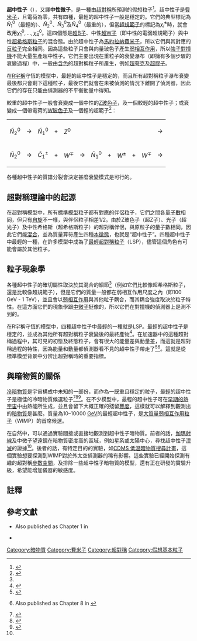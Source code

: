{{NoteTA|G1=物理学}}
{{Infobox Particle
| bgcolour =
| name = 超中性子
| image =
| caption =
| num_types =
| classification =
| composition =
| statistics =
| group =
| generation =
| interaction =
| particle =
| antiparticle =
| status =
| theorized =
| discovered =
| symbol = <math>\tilde{N}^0_1, \tilde{N}^0_2, \tilde{N}^0_3, \tilde{N}^0_4</math>
| mass =
| mean_lifetime =
| decay_particle =
| electric_charge =
| charge_radius =
| electric_dipole_moment =
| electric_polarizability =
| magnetic_moment =
| magnetic_polarizability =
| color_charge =
| spin =
| num_spin_states =
| lepton_number =
| baryon_number =
| strangeness =
| charm =
| bottomness =
| topness =
| isospin =
| weak_isospin =
| weak_isospin_3 =
| hypercharge =
| weak_hypercharge =
| chirality =
| B-L =
| X_charge =
| parity =
| g_parity =
| c_parity =
| r_parity =
| condensed_symmetries =
}}

'''超中性子'''（{{lang-en|Neutralino}}），又譯'''中性微子'''，是一種由[[超對稱|超對稱]]所預測的假想粒子<ref name="Definition">{{harvnb|Martin|2008|pp=71–74}}</ref>。超中性子是[[費米子|費米子]]，且電荷為零，共有四種，最輕的超中性子一般是穩定的。它們的典型標記為<math>\tilde{N}^0_1</math>（最輕的）、<math>\tilde{N}^0_2</math>、<math>\tilde{N}^0_3</math>及<math>\tilde{N}^0_4</math>（最重的），但當[[超規範子|超規範子]]的標記為<math> \tilde{\chi}_i^\pm</math>時，就會改用<math> \tilde{\chi}_1^0, \ldots, \tilde{\chi}_4^0</math>。這四個態是[[超規範子|超B子]]、中性[[超規範子|超W子]]（即中性的電弱超規範子）與中性[[超希格斯粒子|超希格斯粒子]]的混合態。由於超中性子為[[馬約拉納費米子|馬約拉納費米子]]，所以它們與其對應的[[反粒子|反粒子]]完全相同。因為這些粒子只會與向量玻色子產生[[弱相互作用|弱相互作用]]，所以[[強子對撞機|強子對撞機]]不能大量生產超中性子。它們主要出現在重粒子的衰變瀑布（即擁有多個步驟的衰變過程）中，一般由[[量子色動力學|含色]]的超對稱粒子所產生，例如[[超夸克|超夸克]]及[[超膠子|超膠子]]。

在[[R宇稱|R宇稱]]守恆的模型中，最輕的超中性子是穩定的，而且所有超對稱粒子瀑布衰變最後都只會剩下這種粒子，最後它們就會在未被偵測的情況下離開了偵測器，因此它們的存在只能由偵測器的不平衡動量中得知。

較重的超中性子一般會衰變成一個中性的[[Z玻色子|Z玻色子]]，及一個較輕的超中性子；或衰變成一個帶電荷的[[W玻色子|W玻色子]]及一個輕的超範子<ref>{{cite journal
 |author= J.-F. Grivaz and the Particle Data Group
 |journal=Journal of Physics G
 |volume=37
 |issue=7
 |year=2010
 |pages= 1309–1319
 |title=Supersymmetry, Part II (Experiment)
 |url=http://pdg.lbl.gov/2010/reviews/rpp2010-rev-susy-2-experiment.pdf}}</ref>：
{|
| <math>\tilde{N}^0_2</math>
| →
| <math>\tilde{N}^0_1</math>
| +
| <math>Z^0</math>
| colspan=6|
| →
| 消失的能量
| +
|{{SubatomicParticle|Lepton+|link=yes}}
| +
| {{SubatomicParticle|Lepton-|link=yes}}
|---
| <math>\tilde{N}^0_2</math>
| →
| <math>\tilde{C}^\pm_1</math>
| +
| <math>W^\mp</math>
| →
| <math>\tilde{N}^0_1</math>
| +
| <math>W^\pm</math>
| +
| <math>W^\mp</math>
| →
| 消失的能量
| +
| {{SubatomicParticle|Lepton+}}
| +
| {{SubatomicParticle|Lepton-}}
|}
各種超中性子的質譜分裂會決定甚麼衰變模式是可行的。

==超對稱理論中的起源==
在超對稱模型中，所有[[標準模型|標準模型]]粒子都有對應的伴侶粒子，它們之間各[[量子數|量子數]]相同，但只有[[自旋|自旋]]不一樣，與伴侶粒子相差1/2。由於Z玻色子（超Z子）、光子（超光子）及中性希格斯（超希格斯粒子）的超對稱伴侶，與原粒子的量子數相同，因此它們能[[態疊加原理|混合]]，並為質量算符產生四種[[本徵態|本徵態]]，也就是“超中性子”。四種超中性子中最輕的一種，在許多模型中成為了[[最輕超對稱粒子|最輕超對稱粒子]]（LSP），儘管這個角色有可能會屬於其他粒子。

==粒子現象學==
各種超中性子的確切屬性取決於其混合的細節<ref name="Definition"/>（例如它們比較像超希格斯粒子，還是比較像超規範子），但是它們的質量一般都在弱相互作用尺度之內（即100 GeV - 1 TeV），並且會以[[弱相互作用|弱相互作用]]與其他粒子耦合，而其耦合強度取決於粒子特性。在這方面它們的現象學跟[[中微子|中微子]]挺像的，所以它們在對撞機的偵測器上是測不到的。

在R宇稱守恆的模型中，四種超中性子中最輕的一種就是LSP。最輕的超中性子是穩定的，並成為其他所有超對稱粒子衰變後的最終產物<ref>{{harvnb|Martin|2008|p=83}}</ref>。在加速器中的這種超對稱過程中，其可見的初態及終態粒子，會有很大的能量差與動量差，而這就是超對稱過程的特性，因為能量和動量都偵測器看不見的超中性子帶走了<ref name="Feng">{{cite journal
  | doi = 10.1146/annurev-astro-082708-101659
  | last = Feng
  | first = Jonathan L
  | journal = Annual Review of Astronomy and Astrophysics
  | volume = 48
  | year = 2010
  | pages = 495–545
  | chapter = III.E
  | arxiv= 1003.0904
  | title = Dark Matter Candidates from Particle Physics and Methods of Detection|bibcode = 2010ARA&A..48..495F }}</ref><ref>{{cite arXiv
  | last1= Ellis
  | first1= John
  | last2= Olive
  | first2= Keith A.
  | eprint=1001.3651
  | class=astro-ph
  | title=Supersymmetric Dark Matter Candidates
  | year=2010}} Also published as Chapter 8 in {{harvnb|Bertone|2010}}</ref>。這就是從標準模型背景中分辨出超對稱時的重要指標。

==與暗物質的關係==
[[冷暗物質|冷暗物質]]是宇宙構成中未知的一部份，而作為一既重且穩定的粒子，最輕的超中性子是極佳的冷暗物質候選粒子<ref>{{cite journal
 |author=M. Drees, G. Gerbier, and the Particle Data Group
 |journal=Journal of Physics G
 |volume=37
 |issue=7A
 |year=2010
 |pages= 255–260
 |title=Dark Matter
 |url=http://pdg.lbl.gov/2010/reviews/rpp2010-rev-dark-matter.pdf}}</ref><ref>{{harvnb|Martin|2008|p=99}}</ref><ref>{{harvnb|Bertone|2010|p=8}}</ref>。在不少模型中，最輕的超中性子可在[[大爆炸|早期的熱宇宙]]中由熱能所生成，並且會留下大概正確的殘留[[豐度|豐度]]，這樣就可以解釋到觀測出的[[暗物質|暗物質]]是甚麼。質量為10–10000 [[電子伏|GeV]]的最輕超中性子，是[[大質量弱相互作用粒子|大質量弱相互作用粒子]]（WIMP）的首席候選。

在自然中，可以通過實驗間接或直接地觀測到超中性子暗物質。前者的話，[[伽瑪射線|伽瑪射線]]及中微子望遠鏡在暗物質密度高的區域，例如星系或太陽中心，尋找超中性子[[湮滅|湮滅]]的證據<ref name="Feng"/>。後者的話，有特定目的的實驗，如[[CDMS_低溫暗物質搜尋計畫|CDMS 低溫暗物質搜尋計畫]]，這個實驗想要探測到WIMP對於外太空偵測器的稀有影響。這些實驗已經開始探測有趣的超對稱[[參數空間|參數空間]]，及排除一些超中性子暗物質的模型，還有正在研發的實驗升級，希望能增加儀器的敏感度。

==註釋==
{{reflist|2}}

==參考文獻==
*{{cite arXiv
  | ref = {{harvid| Martin|2008}}
  | last= Martin
  | first= Stephen P.
  | eprint=hep-ph/9709356
  | title=A Supersymmetry Primer
  | year=2008
  | version=v5
  | class = hep-ph}} Also published as Chapter 1 in {{cite book
  | title = Perspectives on Supersymmetry II
  | year = 2010
  | editor-last = Kane
  | editor-first = Gordon L
  | publisher = World Scientific
  | pages = 604
  | isbn = 978-981-4307-48-2}}
*{{cite book
  | ref = {{harvid| Bertone|2010}}
  | editor-last = Bertone
  | editor-first = Gianfranco
  | title = Particle Dark Matter: Observations, Models and Searches
  | publisher = Cambridge University Press
  | year = 2010
  | pages = 762
  | isbn = 978-0-521-76368-4}}

{{粒子}}

[[Category:暗物質|Category:暗物質]]
[[Category:費米子|Category:費米子]]
[[Category:超對稱|Category:超對稱]]
[[Category:假想基本粒子|Category:假想基本粒子]]